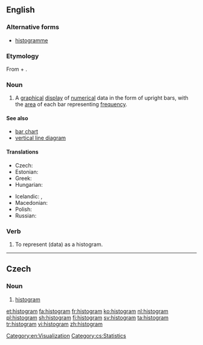 ==English==
{{wikipedia}}

===Alternative forms===
* [[histogramme]]

===Etymology===
From {{etyl|grc|en}} {{term|ἱστός||lang=grc|tr=histos|mast}} +  {{term|-γραμμα|tr=-gramma|lang=grc}}.

===Noun===
{{en-noun}}

# {{context|statistics|lang=en}} A [[graphical]] [[display]] of [[numerical]] data in the form of upright bars, with the [[area]] of each bar representing [[frequency]].

====See also====
* [[bar chart]]
* [[vertical line diagram]]

====Translations====
{{trans-top|graphical display}}
* Czech: {{t|cs|histogram|m}}
* Estonian: {{t+|et|histogramm}}
* Greek: {{t+|el|ιστόγραμμα|n|tr=istógramma|sc=Grek}}
* Hungarian: {{t|hu|hisztogramm}}
{{trans-mid}}
* Icelandic: {{t|is|súlurit|n}}, {{t|is|stuðlarit|n}}
* Macedonian: {{t|mk|хистограм|m|tr=hístogram|sc=Cyrl}}
* Polish: {{t+|pl|histogram|m}}
* Russian: {{t+|ru|гистограмма|f|tr=gistográmma|sc=Cyrl}}
{{trans-bottom}}

===Verb===
{{en-verb|histogram|m|ing}}

# {{context|transitive|lang=en}} To represent (data) as a histogram.

[[Category:en:Visualization]]

----

==Czech==

===Noun===
{{cs-noun|g=m}}

# [[#English|histogram]]

[[Category:cs:Statistics]]

[[et:histogram]]
[[fa:histogram]]
[[fr:histogram]]
[[ko:histogram]]
[[nl:histogram]]
[[pl:histogram]]
[[sh:histogram]]
[[fi:histogram]]
[[sv:histogram]]
[[ta:histogram]]
[[tr:histogram]]
[[vi:histogram]]
[[zh:histogram]]